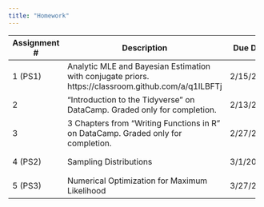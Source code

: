 ```yaml
---
title: "Homework"
---
```


+--------------+-----------------------------------------------+-----------+-------+----------------------------------------------------+
| Assignment # | Description                                   | Due Date  | Value | Solutions                                          |
+==============+===============================================+===========+=======+====================================================+
|    1 (PS1)   | Analytic MLE and Bayesian Estimation with     | 2/15/2018 |  1    | https://github.com/mhc-stat343-s2018/ps1-solutions |
|              | conjugate priors.                             |           |       |                                                    |
|              | https://classroom.github.com/a/q1ILBFTj       |           |       |                                                    |
+--------------+-----------------------------------------------+-----------+-------+----------------------------------------------------+
|    2         | "Introduction to the Tidyverse" on DataCamp.  | 2/13/2018 |  0.5  |      N/A                                           |
|              | Graded only for completion.                   |           |       |                                                    |
+--------------+-----------------------------------------------+-----------+-------+----------------------------------------------------+
|    3         | 3 Chapters from "Writing Functions in R" on   | 2/27/2018 |  1    |      N/A                                           |
|              | DataCamp.  Graded only for completion.        |           |       |                                                    |
+--------------+-----------------------------------------------+-----------+-------+----------------------------------------------------+
|    4 (PS2)   | Sampling Distributions                        | 3/1/2018  |  1    |      N/A                                           |
+--------------+-----------------------------------------------+-----------+-------+----------------------------------------------------+
|    5 (PS3)   | Numerical Optimization for Maximum Likelihood | 3/27/2018 |  0.5  |      N/A                                           |
+--------------+-----------------------------------------------+-----------+-------+----------------------------------------------------+
